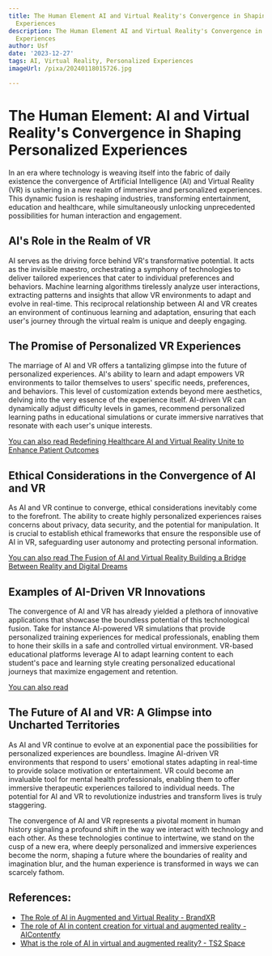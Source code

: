 ```yaml
---
title: The Human Element AI and Virtual Reality's Convergence in Shaping Personalized
  Experiences
description: The Human Element AI and Virtual Reality's Convergence in Shaping Personalized
  Experiences
author: Usf
date: '2023-12-27'
tags: AI, Virtual Reality, Personalized Experiences
imageUrl: /pixa/20240118015726.jpg

---
```

# The Human Element: AI and Virtual Reality's Convergence in Shaping Personalized Experiences

In an era where technology is weaving itself into  the fabric of daily existence the convergence of Artificial Intelligence  (AI) and Virtual Reality (VR) is ushering in a new realm of immersive and personalized experiences. This dynamic fusion is reshaping industries,  transforming entertainment,  education  and healthcare, while simultaneously  unlocking unprecedented possibilities for human interaction and engagement.

## AI's Role in the Realm of VR

AI serves as the  driving force behind VR's transformative  potential. It acts as the invisible maestro, orchestrating  a symphony of technologies to  deliver  tailored experiences that  cater to individual preferences and behaviors. Machine learning algorithms tirelessly analyze user interactions, extracting patterns and insights that allow VR environments to adapt and evolve in real-time. This reciprocal relationship between AI and VR creates an environment  of continuous learning and adaptation, ensuring that each  user's journey through the virtual realm  is  unique  and deeply  engaging.

## The Promise  of Personalized  VR  Experiences

The marriage of AI and VR offers a tantalizing glimpse into the future of personalized experiences. AI's ability to learn and adapt empowers VR environments to  tailor themselves  to users'  specific needs, preferences, and behaviors. This  level of customization extends beyond mere  aesthetics, delving into the very essence of the experience  itself. AI-driven VR can dynamically adjust difficulty levels in games, recommend personalized learning paths in  educational simulations or curate immersive narratives  that resonate with each user's unique interests.

[You can  also read Redefining Healthcare AI and Virtual Reality Unite to Enhance Patient  Outcomes](Redefining%20Healthcare%20AI%20and%20Virtual%20Reality%20Unite%20to%20Enhance%20Patient%20Outcomes)


## Ethical Considerations in the Convergence of AI and VR

As AI and VR continue to converge, ethical considerations inevitably come to the forefront. The ability to create highly personalized experiences raises concerns about privacy, data security, and the potential for manipulation.  It is crucial to establish ethical frameworks that ensure  the responsible use of AI in VR, safeguarding user autonomy and protecting personal information.

[You can also read The Fusion of AI and Virtual  Reality Building a  Bridge Between Reality and Digital Dreams](The%20Fusion%20of%20AI%20and%20Virtual%20Reality%20Building%20a%20Bridge%20Between%20Reality%20and%20Digital%20Dreams)


## Examples of AI-Driven VR Innovations

The convergence of AI and VR has already yielded a plethora of innovative applications  that showcase the boundless potential of this technological fusion. Take for  instance AI-powered VR simulations that provide personalized training experiences  for medical professionals, enabling them to hone their skills in a safe and controlled virtual environment.  VR-based educational platforms leverage AI to adapt learning content to each student's pace and learning style creating personalized educational journeys  that maximize engagement and retention.

[You can also read ]()


## The  Future of AI and VR: A  Glimpse into Uncharted Territories

As AI  and VR continue to evolve at an exponential pace the  possibilities for personalized experiences  are boundless. Imagine AI-driven VR environments that respond to users' emotional states adapting  in real-time to provide solace  motivation or entertainment. VR could become an invaluable tool for mental health professionals,  enabling them to offer immersive therapeutic experiences  tailored to individual needs. The  potential for AI and VR to revolutionize industries and transform lives is truly staggering.

The convergence of AI and VR represents a pivotal moment in human history signaling a  profound shift in the way we interact with technology and  each other. As these technologies continue to intertwine, we stand on the cusp of a new era, where deeply  personalized and immersive experiences become the norm, shaping a future where the  boundaries of reality  and imagination blur, and the human experience is transformed  in ways  we can scarcely fathom.

## References:
- [The Role of AI in Augmented and Virtual Reality - BrandXR](https://www.brandxr.io/the-role-of-ai-in-augmented-and-virtual-reality)
- [The role of AI in content creation for virtual and augmented reality - AIContentfy](https://aicontentfy.com/en/blog/role-of-ai-in-content-creation-for-virtual-and-augmented-reality)
- [What is the role of AI in virtual and augmented reality? - TS2 Space](https://ts2.space/en/what-is-the-role-of-ai-in-virtual-and-augmented-reality/)
